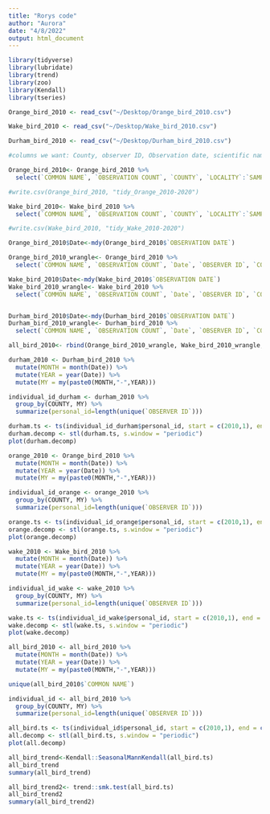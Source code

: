 ```yaml
---
title: "Rorys code"
author: "Aurora"
date: "4/8/2022"
output: html_document
---
```


```r
library(tidyverse)
library(lubridate)
library(trend)
library(zoo)
library(Kendall)
library(tseries)

Orange_bird_2010 <- read_csv("~/Desktop/Orange_bird_2010.csv")

Wake_bird_2010 <- read_csv("~/Desktop/Wake_bird_2010.csv")

Durham_bird_2010 <- read_csv("~/Desktop/Durham_bird_2010.csv")
```



```r
#columns we want: County, observer ID, Observation date, scientific name, common name, observation count 

Orange_bird_2010<- Orange_bird_2010 %>%
  select(`COMMON NAME`, `OBSERVATION COUNT`, `COUNTY`, `LOCALITY`:`SAMPLING EVENT IDENTIFIER`)

#write.csv(Orange_bird_2010, "tidy_Orange_2010-2020")

Wake_bird_2010<- Wake_bird_2010 %>%
  select(`COMMON NAME`, `OBSERVATION COUNT`, `COUNTY`, `LOCALITY`:`SAMPLING EVENT IDENTIFIER`)

#write.csv(Wake_bird_2010, "tidy_Wake_2010-2020")

```



```r
Orange_bird_2010$Date<-mdy(Orange_bird_2010$`OBSERVATION DATE`)

Orange_bird_2010_wrangle<- Orange_bird_2010 %>%
  select(`COMMON NAME`, `OBSERVATION COUNT`, `Date`, `OBSERVER ID`, `COUNTY`)

Wake_bird_2010$Date<-mdy(Wake_bird_2010$`OBSERVATION DATE`)
Wake_bird_2010_wrangle<- Wake_bird_2010 %>%
  select(`COMMON NAME`, `OBSERVATION COUNT`, `Date`, `OBSERVER ID`, `COUNTY`)


Durham_bird_2010$Date<-mdy(Durham_bird_2010$`OBSERVATION DATE`)
Durham_bird_2010_wrangle<- Durham_bird_2010 %>%
  select(`COMMON NAME`, `OBSERVATION COUNT`, `Date`, `OBSERVER ID`, `COUNTY`)

all_bird_2010<- rbind(Orange_bird_2010_wrangle, Wake_bird_2010_wrangle, Durham_bird_2010_wrangle, deparse.level = 1, make.row.names=TRUE, stringsAsFactors=FALSE, factor.exclude=TRUE)
```



```r
durham_2010 <- Durham_bird_2010 %>%
  mutate(MONTH = month(Date)) %>%
  mutate(YEAR = year(Date)) %>%
  mutate(MY = my(paste0(MONTH,"-",YEAR)))

individual_id_durham <- durham_2010 %>%
  group_by(COUNTY, MY) %>%
  summarize(personal_id=length(unique(`OBSERVER ID`)))

durham.ts <- ts(individual_id_durham$personal_id, start = c(2010,1), end = c(2020,1), frequency = 12)
durham.decomp <- stl(durham.ts, s.window = "periodic")
plot(durham.decomp)

```


```r
orange_2010 <- Orange_bird_2010 %>%
  mutate(MONTH = month(Date)) %>%
  mutate(YEAR = year(Date)) %>%
  mutate(MY = my(paste0(MONTH,"-",YEAR)))

individual_id_orange <- orange_2010 %>%
  group_by(COUNTY, MY) %>%
  summarize(personal_id=length(unique(`OBSERVER ID`)))

orange.ts <- ts(individual_id_orange$personal_id, start = c(2010,1), end = c(2020,1), frequency = 12)
orange.decomp <- stl(orange.ts, s.window = "periodic")
plot(orange.decomp)
```


```r
wake_2010 <- Wake_bird_2010 %>%
  mutate(MONTH = month(Date)) %>%
  mutate(YEAR = year(Date)) %>%
  mutate(MY = my(paste0(MONTH,"-",YEAR)))

individual_id_wake <- wake_2010 %>%
  group_by(COUNTY, MY) %>%
  summarize(personal_id=length(unique(`OBSERVER ID`)))

wake.ts <- ts(individual_id_wake$personal_id, start = c(2010,1), end = c(2019,9), frequency = 12)
wake.decomp <- stl(wake.ts, s.window = "periodic")
plot(wake.decomp)
```


```r

all_bird_2010 <- all_bird_2010 %>%
  mutate(MONTH = month(Date)) %>%
  mutate(YEAR = year(Date)) %>%
  mutate(MY = my(paste0(MONTH,"-",YEAR)))

unique(all_bird_2010$`COMMON NAME`)

individual_id <- all_bird_2010 %>%
  group_by(COUNTY, MY) %>%
  summarize(personal_id=length(unique(`OBSERVER ID`)))

```



```r
all_bird.ts <- ts(individual_id$personal_id, start = c(2010,1), end = c(2020,1), frequency = 12)
all.decomp <- stl(all_bird.ts, s.window = "periodic")
plot(all.decomp)
```

```r

all_bird_trend<-Kendall::SeasonalMannKendall(all_bird.ts)
all_bird_trend
summary(all_bird_trend)

all_bird_trend2<- trend::smk.test(all_bird.ts)
all_bird_trend2
summary(all_bird_trend2)
```
